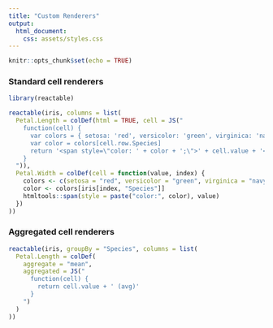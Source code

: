 ```yaml
---
title: "Custom Renderers"
output:
  html_document:
    css: assets/styles.css
---
```


```r
knitr::opts_chunk$set(echo = TRUE)
```

### Standard cell renderers

```r
library(reactable)

reactable(iris, columns = list(
  Petal.Length = colDef(html = TRUE, cell = JS("
    function(cell) {
      var colors = { setosa: 'red', versicolor: 'green', virginica: 'navy' }
      var color = colors[cell.row.Species]
      return '<span style=\"color: ' + color + ';\">' + cell.value + '</span>'
    }
  ")),
  Petal.Width = colDef(cell = function(value, index) {
    colors <- c(setosa = "red", versicolor = "green", virginica = "navy")
    color <- colors[iris[index, "Species"]]
    htmltools::span(style = paste("color:", color), value)
  })
))
```

### Aggregated cell renderers

```r
reactable(iris, groupBy = "Species", columns = list(
  Petal.Length = colDef(
    aggregate = "mean",
    aggregated = JS("
      function(cell) {
        return cell.value + ' (avg)'
      }
    ")
  )
))
```
